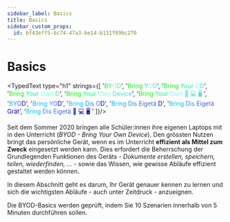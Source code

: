 ```yaml
---
sidebar_label: Basics
title: Basics
sidebar_custom_props:
  id: bf43eff5-6c74-47a3-be14-b131f89bc270
---
```


# Basics

<TypedText type="h1" strings={[
    '<span style="color: lime">B</span><span style="color: springgreen">Y</span><span style="color: aquamarine">O</span><span style="color: turquoise">D</span>',
    '<span style="color: lime">Bring </span><span style="color: springgreen">Y</span><span style="color: aquamarine">O</span><span style="color: turquoise">D</span>',
    '<span style="color: lime">Bring </span><span style="color: springgreen">Your </span><span style="color: aquamarine">O</span><span style="color: turquoise">D</span>',
    '<span style="color: lime">Bring </span><span style="color: springgreen">Your </span><span style="color: aquamarine">Own </span><span style="color: turquoise">D</span>',
    '<span style="color: lime">Bring </span><span style="color: springgreen">Your </span><span style="color: aquamarine">Own </span><span style="color: turquoise">Device</span>',
    '<span style="color: lime">Bring </span><span style="color: springgreen">Your </span><span style="color: aquamarine">Own </span><span style="color: turquoise">📱 💻 🖥 </span>',
    '<span style="color: deepskyblue">B</span><span style="color: dodgerblue">Y</span><span style="color: royalblue">O</span><span style="color: mediumblue">D</span>',
    '<span style="color: deepskyblue">Bring </span><span style="color: dodgerblue">Y</span><span style="color: royalblue">O</span><span style="color: mediumblue">D</span>',
    '<span style="color: deepskyblue">Bring </span><span style="color: dodgerblue">Dis </span><span style="color: royalblue">O</span><span style="color: mediumblue">D</span>',
    '<span style="color: deepskyblue">Bring </span><span style="color: dodgerblue">Dis </span><span style="color: royalblue">Eigetä </span><span style="color: mediumblue">D</span>',
    '<span style="color: deepskyblue">Bring </span><span style="color: dodgerblue">Dis </span><span style="color: royalblue">Eigetä </span><span style="color: mediumblue">Grät</span>',
    '<span style="color: deepskyblue">Bring </span><span style="color: dodgerblue">Dis </span><span style="color: royalblue">Eigetä </span><span style="color: mediumblue">📱 💻 🖥 </span>'
    ]}/>


Seit dem Sommer 2020 bringen alle Schüler:innen ihre eigenen Laptops mit in den Unterricht (*BYOD - Bring Your Own Device*). Den grössten Nutzen bringt das persönliche Gerät, wenn es im Unterricht **effizient als Mittel zum Zweck** eingesetzt werden kann. Dies erfordert die Beherrschung der Grundlegenden Funktionen des Geräts - *Dokumente erstellen, speichern, teilen, wiederfinden, ...* - sowie das Wissen, wie gewisse Abläufe effizient gestaltet werden können.

In diesem Abschnitt geht es darum, Ihr Gerät genauer kennen zu lernen und sich die wichtigsten Abläufe - auch unter Zeitdruck - anzueignen.

Die BYOD-Basics werden geprüft, indem Sie 10 Szenarien innerhalb von 5 Minuten durchführen sollen.


